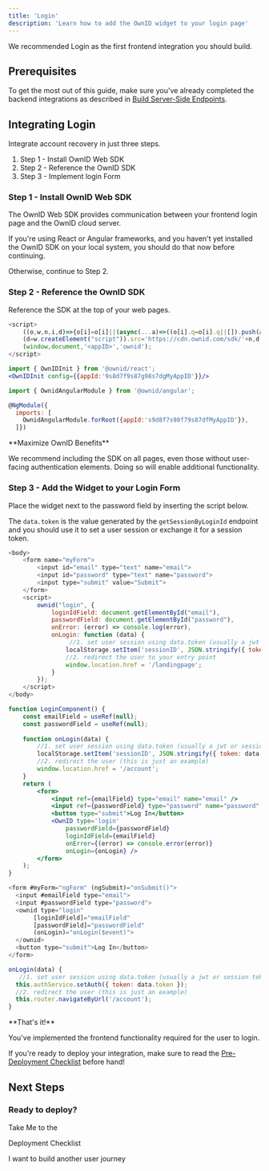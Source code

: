 ```yaml
---
title: 'Login'
description: 'Learn how to add the OwnID widget to your login page'
---
```


We recommended Login as the first frontend integration you should build. 

## Prerequisites
To get the most out of this guide, make sure you've already completed the backend integrations as described in [Build Server-Side Endpoints](/building-blocks/build-server-endpoints).

## Integrating Login

Integrate account recovery in just three steps. 
1. Step 1 - Install OwnID Web SDK
2. Step 2 - Reference the OwnID SDK
3. Step 3 - Implement login Form

### Step 1 - Install OwnID Web SDK

The OwnID Web SDK provides communication between your frontend login page and the OwnID cloud server.

If you're using React or Angular frameworks, and you haven't yet installed the OwnID SDK on your local system, you should do that now before continuing.

Otherwise, continue to Step 2.


### Step 2 - Reference the OwnID SDK

Reference the SDK at the top of your web pages.

<CodeGroup>

```javascript JavaScript
<script>
    ((o,w,n,i,d)=>{o[i]=o[i]||(async(...a)=>((o[i].q=o[i].q||[]).push(a),{error:null,data:null})),
    (d=w.createElement("script")).src='https://cdn.ownid.com/sdk/'+n,d.async=1,w.head.appendChild(d)})  
    (window,document,'<appID>','ownid');
</script>
```

```jsx React
import { OwnIDInit } from '@ownid/react';
<OwnIDInit config={{appId:'9s8d7f9s87g98s7dgMyAppID'}}/>
```

```javascript Angular
import { OwnidAngularModule } from '@ownid/angular';

@NgModule({
  imports: [
    OwnidAngularModule.forRoot({appId:'s9d8f7s98f79s87dfMyAppID'}),
  ]})
```
</CodeGroup>
<Note>
**Maximize OwnID Benefits**

We recommend including the SDK on all pages, even those without user-facing authentication elements. Doing so will enable additional functionality.
</Note>

### Step 3 - Add the Widget to your Login Form

Place the widget next to the password field by
inserting the script below.

The `data.token` is the value generated by the `getSessionByLoginId` endpoint and you should use it to set a user session or exchange it for a session token. 

<CodeGroup>

```javascript Javascript
<body>
    <form name="myForm">
        <input id="email" type="text" name="email">
        <input id="password" type="text" name="password">
        <input type="submit" value="Submit">
    </form>
    <script>
        ownid("login", {
            loginIdField: document.getElementById("email"),
            passwordField: document.getElementById("password"),
            onError: (error) => console.log(error),
            onLogin: function (data) {
                 //1. set user session using data.token (usually a jwt or session token), generated in your backend and sent through the OwnID server
                localStorage.setItem('sessionID', JSON.stringify({ token: data.token }));
                //2. redirect the user to your entry point 
                window.location.href = '/landingpage';
            }
        });
    </script>
</body>
```

```jsx React
function LoginComponent() {
    const emailField = useRef(null);
    const passwordField = useRef(null);
    
    function onLogin(data) {
        //1. set user session using data.token (usually a jwt or session token), generated in your backend and sent through the OwnID server
        localStorage.setItem('sessionID', JSON.stringify({ token: data.token }));
        //2. redirect the user (this is just an example)
        window.location.href = '/account';
    }
    return (
        <form>
            <input ref={emailField} type="email" name="email" />
            <input ref={passwordField} type="password" name="password" />
            <button type="submit">Log In</button>
            <OwnID type='login'
                passwordField={passwordField}
                loginIdField={emailField}
                onError={(error) => console.error(error)}
                onLogin={onLogin} />
        </form>
    );
}
```

```javascript Angular
<form #myForm="ngForm" (ngSubmit)="onSubmit()">
  <input #emailField type="email">
  <input #passwordField type="password">
  <ownid type="login"
       [loginIdField]="emailField"
       [passwordField]="passwordField"
       (onLogin)="onLogin($event)">
  </ownid>
  <button type="submit">Log In</button>
</form>

onLogin(data) {
   //1. set user session using data.token (usually a jwt or session token), generated in your backend and sent through the OwnID server
  this.authService.setAuth({ token: data.token });
  //2. redirect the user (this is just an example)
  this.router.navigateByUrl('/account');
}
```
</CodeGroup>



<Check>
**That's it!** 

You've implemented the frontend functionality required for the user to login.

If you're ready to deploy your integration, make sure to read the [Pre-Deployment Checklist](/building-blocks/pre-deployment-checklist) before hand!

</Check>

## Next Steps

### Ready to deploy?

<CardGroup cols={2}>
<Card title="YES!" href="/building-blocks/pre-deployment-checklist" icon="rocket-launch">
 Take Me to the 
 
 Deployment Checklist
</Card>

<Card title="NO THANKS" href="/building-blocks/build-frontend-integration"  icon="screwdriver-wrench">
 I want to build another user journey
</Card>


</CardGroup>



